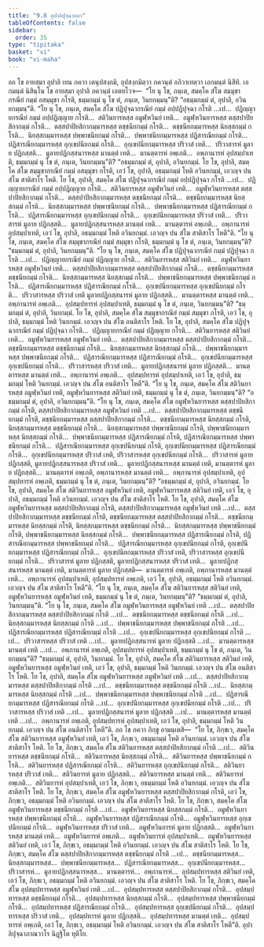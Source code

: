 ```yaml
---
title: "9.8 อุปาลิปุจฺฉากถา"
tableOfContents: false
sidebar:
  order: 35
type: "tipitaka"
basket: "vi"
book: "vi-maha"
---
```



<DynamicBreadcrumb />

<Division number="400" book="vi-maha">

<Paragraph number="1829" book="vi-maha">
อถ โข อายสฺมา อุปาลิ เยน ภควา เตนุปสงฺกมิ, อุปสงฺกมิตฺวา ภควนฺตํ อภิวาเทตฺวา เอกมนฺตํ นิสีทิ. เอกมนฺตํ นิสินฺโน โข อายสฺมา อุปาลิ ภควนฺตํ เอตทโวจ—  “โย นุ โข, ภนฺเต, สมคฺโค สํโฆ สมฺมุขากรณียํ กมฺมํ อสมฺมุขา กโรติ, ธมฺมกมฺมํ นุ โข ตํ, ภนฺเต, วินยกมฺมนฺ”ติ? “อธมฺมกมฺมํ ตํ, อุปาลิ, อวินยกมฺมนฺ”ติ. “โย นุ โข, ภนฺเต, สมคฺโค สํโฆ ปฏิปุจฺฉากรณียํ กมฺมํ อปฺปฏิปุจฺฉา กโรติ …เป…  ปฏิญฺญายกรณียํ กมฺมํ อปฺปฏิญฺญาย กโรติ…  สติวินยารหสฺส อมูฬฺหวินยํ เทติ…  อมูฬฺหวินยารหสฺส ตสฺสปาปิยสิกากมฺมํ กโรติ…  ตสฺสปาปิยสิกากมฺมารหสฺส ตชฺชนียกมฺมํ กโรติ…  ตชฺชนียกมฺมารหสฺส นิยสฺสกมฺมํ กโรติ…  นิยสฺสกมฺมารหสฺส ปพฺพาชนียกมฺมํ กโรติ…  ปพฺพาชนียกมฺมารหสฺส ปฏิสารณียกมฺมํ กโรติ…  ปฏิสารณียกมฺมารหสฺส อุกฺเขปนียกมฺมํ กโรติ…  อุกฺเขปนียกมฺมารหสฺส ปริวาสํ เทติ…  ปริวาสารหํ มูลาย ปฏิกสฺสติ…  มูลายปฏิกสฺสนารหสฺส มานตฺตํ เทติ…  มานตฺตารหํ อพฺเภติ…  อพฺภานารหํ อุปสมฺปาเทติ, ธมฺมกมฺมํ นุ โข ตํ, ภนฺเต, วินยกมฺมนฺ”ติ? “อธมฺมกมฺมํ ตํ, อุปาลิ, อวินยกมฺมํ.
</Paragraph>

<Paragraph number="1830" book="vi-maha">
โย โข, อุปาลิ, สมคฺโค สํโฆ สมฺมุขากรณียํ กมฺมํ อสมฺมุขา กโรติ, เอวํ โข, อุปาลิ, อธมฺมกมฺมํ โหติ อวินยกมฺมํ, เอวญฺจ ปน สํโฆ สาติสาโร โหติ. โย โข, อุปาลิ, สมคฺโค สํโฆ ปฏิปุจฺฉากรณียํ กมฺมํ อปฺปฏิปุจฺฉา กโรติ …เป…  ปฏิญฺญายกรณียํ กมฺมํ อปฺปฏิญฺญาย กโรติ…  สติวินยารหสฺส อมูฬฺหวินยํ เทติ…  อมูฬฺหวินยารหสฺส ตสฺสปาปิยสิกากมฺมํ กโรติ…  ตสฺสปาปิยสิกากมฺมารหสฺส ตชฺชนียกมฺมํ กโรติ…  ตชฺชนียกมฺมารหสฺส นิยสฺสกมฺมํ กโรติ…  นิยสฺสกมฺมารหสฺส ปพฺพาชนียกมฺมํ กโรติ…  ปพฺพาชนียกมฺมารหสฺส ปฏิสารณียกมฺมํ กโรติ…  ปฏิสารณียกมฺมารหสฺส อุกฺเขปนียกมฺมํ กโรติ…  อุกฺเขปนียกมฺมารหสฺส ปริวาสํ เทติ…  ปริวาสารหํ มูลาย ปฏิกสฺสติ…  มูลายปฏิกสฺสนารหสฺส มานตฺตํ เทติ…  มานตฺตารหํ อพฺเภติ…  อพฺภานารหํ อุปสมฺปาเทติ, เอวํ โข, อุปาลิ, อธมฺมกมฺมํ โหติ อวินยกมฺมํ. เอวญฺจ ปน สํโฆ สาติสาโร โหตี”ติ.
</Paragraph>

</Division>
<Division number="401" book="vi-maha">

<Paragraph number="1831" book="vi-maha">
“โย นุ โข, ภนฺเต, สมคฺโค สํโฆ สมฺมุขากรณียํ กมฺมํ สมฺมุขา กโรติ, ธมฺมกมฺมํ นุ โข ตํ, ภนฺเต, วินยกมฺมนฺ”ติ? “ธมฺมกมฺมํ ตํ, อุปาลิ, วินยกมฺมนฺ”ติ. “โย นุ โข, ภนฺเต, สมคฺโค สํโฆ ปฏิปุจฺฉากรณียํ กมฺมํ ปฏิปุจฺฉา กโรติ …เป…  ปฏิญฺญายกรณียํ กมฺมํ ปฏิญฺญาย กโรติ…  สติวินยารหสฺส สติวินยํ เทติ…  อมูฬฺหวินยารหสฺส อมูฬฺหวินยํ เทติ…  ตสฺสปาปิยสิกากมฺมารหสฺส ตสฺสปาปิยสิกากมฺมํ กโรติ…  ตชฺชนียกมฺมารหสฺส ตชฺชนียกมฺมํ กโรติ…  นิยสฺสกมฺมารหสฺส นิยสฺสกมฺมํ กโรติ…  ปพฺพาชนียกมฺมารหสฺส ปพฺพาชนียกมฺมํ กโรติ…  ปฏิสารณียกมฺมารหสฺส ปฏิสารณียกมฺมํ กโรติ…  อุกฺเขปนียกมฺมารหสฺส อุกฺเขปนียกมฺมํ กโรติ…  ปริวาสารหสฺส ปริวาสํ เทติ มูลายปฏิกสฺสนารหํ มูลาย ปฏิกสฺสติ…  มานตฺตารหสฺส มานตฺตํ เทติ…  อพฺภานารหํ อพฺเภติ…  อุปสมฺปทารหํ อุปสมฺปาเทติ, ธมฺมกมฺมํ นุ โข ตํ, ภนฺเต, วินยกมฺมนฺ”ติ? “ธมฺมกมฺมํ ตํ, อุปาลิ, วินยกมฺมํ.
</Paragraph>

<Paragraph number="1832" book="vi-maha">
โย โข, อุปาลิ, สมคฺโค สํโฆ สมฺมุขากรณียํ กมฺมํ สมฺมุขา กโรติ, เอวํ โข, อุปาลิ, ธมฺมกมฺมํ โหติ วินยกมฺมํ. เอวญฺจ ปน สํโฆ อนติสาโร โหติ. โย โข, อุปาลิ, สมคฺโค สํโฆ ปฏิปุจฺฉากรณียํ กมฺมํ ปฏิปุจฺฉา กโรติ…  ปฏิญฺญายกรณียํ กมฺมํ ปฏิญฺญาย กโรติ…  สติวินยารหสฺส สติวินยํ เทติ…  อมูฬฺหวินยารหสฺส อมูฬฺหวินยํ เทติ…  ตสฺสปาปิยสิกากมฺมารหสฺส ตสฺสปาปิยสิกากมฺมํ กโรติ…  ตชฺชนียกมฺมารหสฺส ตชฺชนียกมฺมํ กโรติ…  นิยสฺสกมฺมารหสฺส นิยสฺสกมฺมํ กโรติ…  ปพฺพาชนียกมฺมารหสฺส ปพฺพาชนียกมฺมํ กโรติ…  ปฏิสารณียกมฺมารหสฺส ปฏิสารณียกมฺมํ กโรติ…  อุกฺเขปนียกมฺมารหสฺส อุกฺเขปนียกมฺมํ กโรติ…  ปริวาสารหสฺส ปริวาสํ เทติ…  มูลายปฏิกสฺสนารหํ มูลาย ปฏิกสฺสติ…  มานตฺตารหสฺส มานตฺตํ เทติ…  อพฺภานารหํ อพฺเภติ…  อุปสมฺปทารหํ อุปสมฺปาเทติ, เอวํ โข, อุปาลิ, ธมฺมกมฺมํ โหติ วินยกมฺมํ. เอวญฺจ ปน สํโฆ อนติสาโร โหตี”ติ.
</Paragraph>

</Division>
<Division number="402" book="vi-maha">

<Paragraph number="1833" book="vi-maha">
“โย นุ โข, ภนฺเต, สมคฺโค สํโฆ สติวินยารหสฺส อมูฬฺหวินยํ เทติ, อมูฬฺหวินยารหสฺส สติวินยํ เทติ, ธมฺมกมฺมํ นุ โข ตํ, ภนฺเต, วินยกมฺมนฺ”ติ? “อธมฺมกมฺมํ ตํ, อุปาลิ, อวินยกมฺมนฺ”ติ. “โย นุ โข, ภนฺเต, สมคฺโค สํโฆ อมูฬฺหวินยารหสฺส ตสฺสปาปิยสิกากมฺมํ กโรติ, ตสฺสปาปิยสิกากมฺมารหสฺส อมูฬฺหวินยํ เทติ …เป…  ตสฺสปาปิยสิกากมฺมารหสฺส ตชฺชนียกมฺมํ กโรติ, ตชฺชนียกมฺมารหสฺส ตสฺสปาปิยสิกากมฺมํ กโรติ…  ตชฺชนียกมฺมารหสฺส นิยสฺสกมฺมํ กโรติ, นิยสฺสกมฺมารหสฺส ตชฺชนียกมฺมํ กโรติ…  นิยสฺสกมฺมารหสฺส ปพฺพาชนียกมฺมํ กโรติ, ปพฺพาชนียกมฺมารหสฺส นิยสฺสกมฺมํ กโรติ…  ปพฺพาชนียกมฺมารหสฺส ปฏิสารณียกมฺมํ กโรติ, ปฏิสารณียกมฺมารหสฺส ปพฺพาชนียกมฺมํ กโรติ…  ปฏิสารณียกมฺมารหสฺส อุกฺเขปนียกมฺมํ กโรติ, อุกฺเขปนียกมฺมารหสฺส ปฏิสารณียกมฺมํ กโรติ…  อุกฺเขปนียกมฺมารหสฺส ปริวาสํ เทติ, ปริวาสารหสฺส อุกฺเขปนียกมฺมํ กโรติ…  ปริวาสารหํ มูลาย ปฏิกสฺสติ, มูลายปฏิกสฺสนารหสฺส ปริวาสํ เทติ…  มูลายปฏิกสฺสนารหสฺส มานตฺตํ เทติ, มานตฺตารหํ มูลาย ปฏิกสฺสติ…  มานตฺตารหํ อพฺเภติ, อพฺภานารหสฺส มานตฺตํ เทติ…  อพฺภานารหํ อุปสมฺปาเทติ, อุปสมฺปทารหํ อพฺเภติ, ธมฺมกมฺมํ นุ โข ตํ, ภนฺเต, วินยกมฺมนฺ”ติ? “อธมฺมกมฺมํ ตํ, อุปาลิ, อวินยกมฺมํ.
</Paragraph>

<Paragraph number="1834" book="vi-maha">
โย โข, อุปาลิ, สมคฺโค สํโฆ สติวินยารหสฺส อมูฬฺหวินยํ เทติ, อมูฬฺหวินยารหสฺส สติวินยํ เทติ, เอวํ โข, อุปาลิ, อธมฺมกมฺมํ โหติ อวินยกมฺมํ. เอวญฺจ ปน สํโฆ สาติสาโร โหติ. โย โข, อุปาลิ, สมคฺโค สํโฆ อมูฬฺหวินยารหสฺส ตสฺสปาปิยสิกากมฺมํ กโรติ, ตสฺสปาปิยสิกากมฺมารหสฺส อมูฬฺหวินยํ เทติ …เป…  ตสฺสปาปิยสิกากมฺมารหสฺส ตชฺชนียกมฺมํ กโรติ, ตชฺชนียกมฺมารหสฺส ตสฺสปาปิยสิกากมฺมํ กโรติ…  ตชฺชนียกมฺมารหสฺส นิยสฺสกมฺมํ กโรติ, นิยสฺสกมฺมารหสฺส ตชฺชนียกมฺมํ กโรติ…  นิยสฺสกมฺมารหสฺส ปพฺพาชนียกมฺมํ กโรติ, ปพฺพาชนียกมฺมารหสฺส นิยสฺสกมฺมํ กโรติ…  ปพฺพาชนียกมฺมารหสฺส ปฏิสารณียกมฺมํ กโรติ, ปฏิสารณียกมฺมารหสฺส ปพฺพาชนียกมฺมํ กโรติ…  ปฏิสารณียกมฺมารหสฺส อุกฺเขปนียกมฺมํ กโรติ, อุกฺเขปนียกมฺมารหสฺส ปฏิสารณียกมฺมํ กโรติ…  อุกฺเขปนียกมฺมารหสฺส ปริวาสํ เทติ, ปริวาสารหสฺส อุกฺเขปนียกมฺมํ กโรติ…  ปริวาสารหํ มูลาย ปฏิกสฺสติ, มูลายปฏิกสฺสนารหสฺส ปริวาสํ เทติ…  มูลายปฏิกสฺสนารหสฺส มานตฺตํ เทติ, มานตฺตารหํ มูลาย ปฏิกสฺสติ—  มานตฺตารหํ อพฺเภติ, อพฺภานารหสฺส มานตฺตํ เทติ…  อพฺภานารหํ อุปสมฺปาเทติ, อุปสมฺปทารหํ อพฺเภติ, เอวํ โข, อุปาลิ, อธมฺมกมฺมํ โหติ อวินยกมฺมํ. เอวญฺจ ปน สํโฆ สาติสาโร โหตี”ติ.
</Paragraph>

</Division>
<Division number="403" book="vi-maha">

<Paragraph number="1835" book="vi-maha">
“โย นุ โข, ภนฺเต, สมคฺโค สํโฆ สติวินยารหสฺส สติวินยํ เทติ, อมูฬฺหวินยารหสฺส อมูฬฺหวินยํ เทติ, ธมฺมกมฺมํ นุ โข ตํ, ภนฺเต, วินยกมฺมนฺ”ติ? “ธมฺมกมฺมํ ตํ, อุปาลิ, วินยกมฺมนฺ”ติ. “โย นุ โข, ภนฺเต, สมคฺโค สํโฆ อมูฬฺหวินยารหสฺส อมูฬฺหวินยํ เทติ …เป…  ตสฺสปาปิยสิกากมฺมารหสฺส ตสฺสปาปิยสิกากมฺมํ กโรติ …เป…  ตชฺชนียกมฺมารหสฺส ตชฺชนียกมฺมํ กโรติ …เป…  นิยสฺสกมฺมารหสฺส นิยสฺสกมฺมํ กโรติ …เป…  ปพฺพาชนียกมฺมารหสฺส ปพฺพาชนียกมฺมํ กโรติ …เป…  ปฏิสารณียกมฺมารหสฺส ปฏิสารณียกมฺมํ กโรติ …เป…  อุกฺเขปนียกมฺมารหสฺส อุกฺเขปนียกมฺมํ กโรติ …เป…  ปริวาสารหสฺส ปริวาสํ เทติ …เป…  มูลายปฏิกสฺสนารหํ มูลาย ปฏิกสฺสติ …เป…  มานตฺตารหสฺส มานตฺตํ เทติ …เป…  อพฺภานารหํ อพฺเภติ, อุปสมฺปทารหํ อุปสมฺปาเทติ, ธมฺมกมฺมํ นุ โข ตํ, ภนฺเต, วินยกมฺมนฺ”ติ? “ธมฺมกมฺมํ ตํ, อุปาลิ, วินยกมฺมํ.
</Paragraph>

<Paragraph number="1836" book="vi-maha">
โย โข, อุปาลิ, สมคฺโค สํโฆ สติวินยารหสฺส สติวินยํ เทติ, อมูฬฺหวินยารหสฺส อมูฬฺหวินยํ เทติ, เอวํ โข, อุปาลิ, ธมฺมกมฺมํ โหติ วินยกมฺมํ. เอวญฺจ ปน สํโฆ อนติสาโร โหติ. โย โข, อุปาลิ, สมคฺโค สํโฆ อมูฬฺหวินยารหสฺส อมูฬฺหวินยํ เทติ …เป…  ตสฺสปาปิยสิกากมฺมารหสฺส ตสฺสปาปิยสิกากมฺมํ กโรติ …เป…  ตชฺชนียกมฺมารหสฺส ตชฺชนียกมฺมํ กโรติ …เป…  นิยสฺสกมฺมารหสฺส นิยสฺสกมฺมํ กโรติ …เป…  ปพฺพาชนียกมฺมารหสฺส ปพฺพาชนียกมฺมํ กโรติ …เป…  ปฏิสารณียกมฺมารหสฺส ปฏิสารณียกมฺมํ กโรติ …เป…  อุกฺเขปนียกมฺมารหสฺส อุกฺเขปนียกมฺมํ กโรติ …เป…  ปริวาสารหสฺส ปริวาสํ เทติ …เป…  มูลายปฏิกสฺสนารหํ มูลาย ปฏิกสฺสติ …เป…  มานตฺตารหสฺส มานตฺตํ เทติ …เป…  อพฺภานารหํ อพฺเภติ, อุปสมฺปทารหํ อุปสมฺปาเทติ, เอวํ โข, อุปาลิ, ธมฺมกมฺมํ โหติ วินยกมฺมํ. เอวญฺจ ปน สํโฆ อนติสาโร โหตี”ติ.
</Paragraph>

</Division>
<Division number="404" book="vi-maha">

<Paragraph number="1837" book="vi-maha">
อถ โข ภควา ภิกฺขู อามนฺเตสิ—  “โย โข, ภิกฺขเว, สมคฺโค สํโฆ สติวินยารหสฺส อมูฬฺหวินยํ เทติ, เอวํ โข, ภิกฺขเว, อธมฺมกมฺมํ โหติ อวินยกมฺมํ. เอวญฺจ ปน สํโฆ สาติสาโร โหติ. โย โข, ภิกฺขเว, สมคฺโค สํโฆ สติวินยารหสฺส ตสฺสปาปิยสิกากมฺมํ กโรติ …เป…  สติวินยารหสฺส ตชฺชนียกมฺมํ กโรติ…  สติวินยารหสฺส นิยสฺสกมฺมํ กโรติ…  สติวินยารหสฺส ปพฺพาชนียกมฺมํ กโรติ…  สติวินยารหสฺส ปฏิสารณียกมฺมํ กโรติ…  สติวินยารหสฺส อุกฺเขปนียกมฺมํ กโรติ…  สติวินยารหสฺส ปริวาสํ เทติ…  สติวินยารหํ มูลาย ปฏิกสฺสติ…  สติวินยารหสฺส มานตฺตํ เทติ…  สติวินยารหํ อพฺเภติ…  สติวินยารหํ อุปสมฺปาเทติ, เอวํ โข, ภิกฺขเว, อธมฺมกมฺมํ โหติ อวินยกมฺมํ. เอวญฺจ ปน สํโฆ สาติสาโร โหติ.
</Paragraph>

</Division>
<Division number="405" book="vi-maha">

<Paragraph number="1838" book="vi-maha">
โย โข, ภิกฺขเว, สมคฺโค สํโฆ อมูฬฺหวินยารหสฺส ตสฺสปาปิยสิกากมฺมํ กโรติ, เอวํ โข, ภิกฺขเว, อธมฺมกมฺมํ โหติ อวินยกมฺมํ. เอวญฺจ ปน สํโฆ สาติสาโร โหติ. โย โข, ภิกฺขเว, สมคฺโค สํโฆ อมูฬฺหวินยารหสฺส ตชฺชนียกมฺมํ กโรติ …เป…  อมูฬฺหวินยารหสฺส นิยสฺสกมฺมํ กโรติ…  อมูฬฺหวินยารหสฺส ปพฺพาชนียกมฺมํ กโรติ…  อมูฬฺหวินยารหสฺส ปฏิสารณียกมฺมํ กโรติ…  อมูฬฺหวินยารหสฺส อุกฺเขปนียกมฺมํ กโรติ…  อมูฬฺหวินยารหสฺส ปริวาสํ เทติ…  อมูฬฺหวินยารหํ มูลาย ปฏิกสฺสติ…  อมูฬฺหวินยารหสฺส มานตฺตํ เทติ…  อมูฬฺหวินยารหํ อพฺเภติ…  อมูฬฺหวินยารหํ อุปสมฺปาเทติ…  อมูฬฺหวินยารหสฺส สติวินยํ เทติ, เอวํ โข, ภิกฺขเว, อธมฺมกมฺมํ โหติ อวินยกมฺมํ. เอวญฺจ ปน สํโฆ สาติสาโร โหติ.
</Paragraph>

</Division>
<Division number="406" book="vi-maha">

<Paragraph number="1839" book="vi-maha">
โย โข, ภิกฺขเว, สมคฺโค สํโฆ ตสฺสปาปิยสิกากมฺมารหสฺส ตชฺชนียกมฺมํ กโรติ …เป…  ตชฺชนียกมฺมารหสฺส…  นิยสฺสกมฺมารหสฺส…  ปพฺพาชนียกมฺมารหสฺส…  ปฏิสารณียกมฺมารหสฺส…  อุกฺเขปนียกมฺมารหสฺส…  ปริวาสารหํ…  มูลายปฏิกสฺสนารหสฺส…  มานตฺตารหํ…  อพฺภานารหํ…  อุปสมฺปทารหสฺส สติวินยํ เทติ, เอวํ โข, ภิกฺขเว, อธมฺมกมฺมํ โหติ อวินยกมฺมํ. เอวญฺจ ปน สํโฆ สาติสาโร โหติ. โย โข, ภิกฺขเว, สมคฺโค สํโฆ อุปสมฺปทารหสฺส อมูฬฺหวินยํ เทติ …เป…  อุปสมฺปทารหสฺส ตสฺสปาปิยสิกากมฺมํ กโรติ…  อุปสมฺปทารหสฺส ตชฺชนียกมฺมํ กโรติ…  อุปสมฺปทารหสฺส นิยสฺสกมฺมํ กโรติ…  อุปสมฺปทารหสฺส ปพฺพาชนียกมฺมํ กโรติ…  อุปสมฺปทารหสฺส ปฏิสารณียกมฺมํ กโรติ…  อุปสมฺปทารหสฺส อุกฺเขปนียกมฺมํ กโรติ…  อุปสมฺปทารหสฺส ปริวาสํ เทติ…  อุปสมฺปทารหํ มูลาย ปฏิกสฺสติ…  อุปสมฺปทารหสฺส มานตฺตํ เทติ…  อุปสมฺปทารหํ อพฺเภติ, เอวํ โข, ภิกฺขเว, อธมฺมกมฺมํ โหติ อวินยกมฺมํ. เอวญฺจ ปน สํโฆ สาติสาโร โหตี”ติ.

</Paragraph>
</Division>

<Paragraph number="1840" type="center" book="vi-maha">
อุปาลิปุจฺฉาภาณวาโร นิฏฺฐิโต ทุติโย.
</Paragraph>